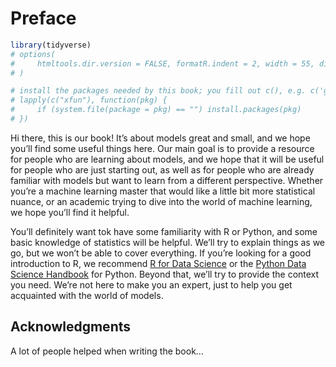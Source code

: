 
# Preface {.unnumbered}


```r
library(tidyverse)
# options(
#     htmltools.dir.version = FALSE, formatR.indent = 2, width = 55, digits = 4
# )

# install the packages needed by this book; you fill out c(), e.g. c('ggplot2', 'dplyr')
# lapply(c("xfun"), function(pkg) {
#     if (system.file(package = pkg) == "") install.packages(pkg)
# })
```


Hi there, this is our book! It's about models great and small, and we hope you'll find some useful things here. Our main goal is to provide a resource for people who are learning about models, and we hope that it will be useful for people who are just starting out, as well as for people who are already familiar with models but want to learn from a different perspective. Whether you're a machine learning master that would like a little bit more statistical nuance, or an academic trying to dive into the world of machine learning, we hope you'll find it helpful.

You'll definitely want tok have some familiarity with R or Python, and some basic knowledge of statistics will be helpful. We'll try to explain things as we go, but we won't be able to cover everything. If you're looking for a good introduction to R, we recommend [R for Data Science](https://r4ds.had.co.nz/) or the [Python Data Science Handbook](https://jakevdp.github.io/PythonDataScienceHandbook/) for Python. Beyond that, we'll try to provide the context you need. We're not here to make you an expert, just to help you get acquainted with the world of models.





## Acknowledgments 

A lot of people helped when writing the book...